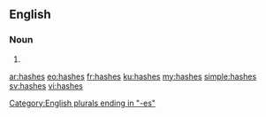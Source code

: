 ==English==

===Noun===
{{head|en|plural}}

# {{plural of|hash|lang=en}}

[[Category:English plurals ending in "-es"]]

[[ar:hashes]]
[[eo:hashes]]
[[fr:hashes]]
[[ku:hashes]]
[[my:hashes]]
[[simple:hashes]]
[[sv:hashes]]
[[vi:hashes]]